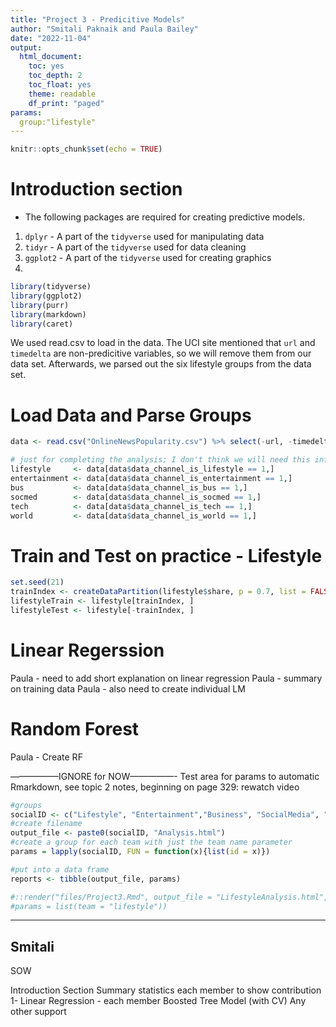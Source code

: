 ```yaml
---
title: "Project 3 - Predicitive Models"
author: "Smitali Paknaik and Paula Bailey"
date: "2022-11-04"
output: 
  html_document:
    toc: yes
    toc_depth: 2
    toc_float: yes
    theme: readable
    df_print: "paged"
params:
  group:"lifestyle"
---
```




```r
knitr::opts_chunk$set(echo = TRUE)
```

# Introduction section




  * The following packages are required for creating predictive models.

1. `dplyr` - A part of the `tidyverse` used for manipulating data
2. `tidyr` - A part of the `tidyverse` used for data cleaning
3. `ggplot2` - A part of the `tidyverse` used for creating graphics
4. 


```r
library(tidyverse)
library(ggplot2)
library(purr)
library(markdown)
library(caret)

```

We used read.csv to load in the data.  The UCI site mentioned that `url` and `timedelta` are non-predicitive variables, so we will remove them from our data set.  Afterwards, we parsed out the six lifestyle groups from the data set.

# Load Data and Parse Groups
```r
data <- read.csv("OnlineNewsPopularity.csv") %>% select(-url, -timedelta)

# just for completing the analysis; I don't think we will need this information once everything is automated correctly.
lifestyle     <- data[data$data_channel_is_lifestyle == 1,]
entertainment <- data[data$data_channel_is_entertainment == 1,]
bus           <- data[data$data_channel_is_bus == 1,]
socmed        <- data[data$data_channel_is_socmed == 1,]
tech          <- data[data$data_channel_is_tech == 1,]
world         <- data[data$data_channel_is_world == 1,]
```

# Train and Test on practice - Lifestyle
```r

set.seed(21)
trainIndex <- createDataPartition(lifestyle$share, p = 0.7, list = FALSE)
lifestyleTrain <- lifestyle[trainIndex, ]
lifestyleTest <- lifestyle[-trainIndex, ]

```

# Linear Regerssion
Paula - need to add short explanation on linear regression
Paula - summary on training data
Paula - also need to create individual LM


# Random Forest
Paula - Create RF





-----------------IGNORE for NOW----------------
Test area for params
to automatic Rmarkdown, see topic 2 notes, beginning on page 329: rewatch video
```r
#groups
socialID <- c("Lifestyle", "Entertainment","Business", "SocialMedia", "Tech", "World" )
#create filename
output_file <- paste0(socialID, "Analysis.html")
#create a group for each team with just the team name parameter
params = lapply(socialID, FUN = function(x){list(id = x)})

#put into a data frame
reports <- tibble(output_file, params)


```

```r
#::render("files/Project3.Rmd", output_file = "LifestyleAnalysis.html",
#params = list(team = "lifestyle"))
```

------------------------------------------------------------
## Smitali 
SOW

Introduction Section 
Summary statistics each member to show contribution
1- Linear Regression - each member 
Boosted Tree Model (with CV)
Any other support 